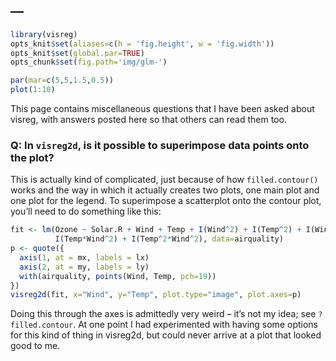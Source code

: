 ---
---

```r
library(visreg)
opts_knit$set(aliases=c(h = 'fig.height', w = 'fig.width'))
opts_knit$set(global.par=TRUE)
opts_chunk$set(fig.path='img/glm-')
```
```r
par(mar=c(5,5,1.5,0.5))
plot(1:10)
```

This page contains miscellaneous questions that I have been asked about visreg, with answers posted here so that others can read them too.

### Q: In `visreg2d`, is it possible to superimpose data points onto the plot?

This is actually kind of complicated, just because of how `filled.contour()` works and the way in which it actually creates two plots, one main plot and one plot for the legend.  To superimpose a scatterplot onto the contour plot, you'll need to do something like this:

```r
fit <- lm(Ozone ~ Solar.R + Wind + Temp + I(Wind^2) + I(Temp^2) + I(Wind*Temp)+I(Wind*Temp^2) + 
          I(Temp*Wind^2) + I(Temp^2*Wind^2), data=airquality)
p <- quote({
  axis(1, at = mx, labels = lx)
  axis(2, at = my, labels = ly)
  with(airquality, points(Wind, Temp, pch=19))
})
visreg2d(fit, x="Wind", y="Temp", plot.type="image", plot.axes=p)
```

Doing this through the axes is admittedly very weird -- it's not my idea; see `?filled.contour`.  At one point I had experimented with having some options for this kind of thing in visreg2d, but could never arrive at a plot that looked good to me.
